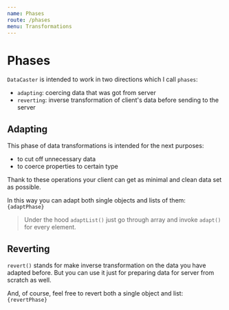 ```yaml
---
name: Phases
route: /phases
menu: Transformations
---
```



# Phases

`DataCaster` is intended to work in two directions which I call `phases`:
- `adapting`: coercing data that was got from server
- `reverting`: inverse transformation of client's data before sending to the server

## Adapting

This phase of data transformations is intended for the next purposes:
- to cut off unnecessary data
- to coerce properties to certain type

Thank to these operations your client can get as minimal and clean data set as possible.

In this way you can adapt both single objects and lists of them:
<Code>
    {adaptPhase}
</Code>

> Under the hood `adaptList()` just go through array and invoke `adapt()` for every element.

## Reverting

`revert()` stands for make inverse transformation on the data you have adapted before.
But you can use it just for preparing data for server from scratch as well.

And, of course, feel free to revert both a single object and list:
<Code>
    {revertPhase}
</Code>
